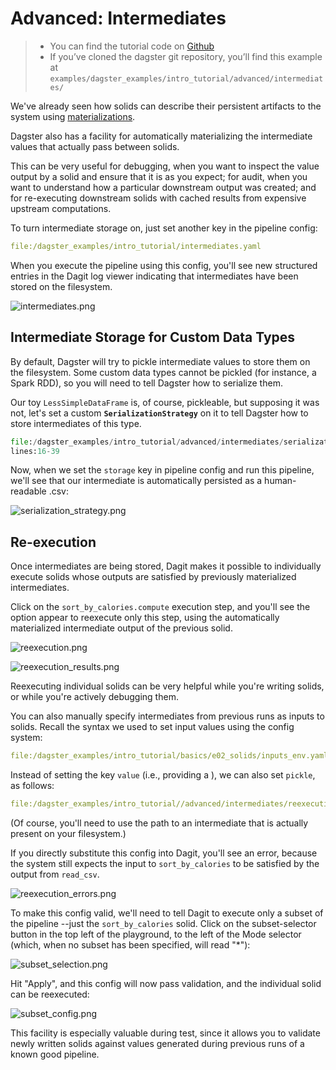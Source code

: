 
<DynamicMetaTags
  title="Advanced: Intermediates | Dagster"
  description="Dagster is a system for building modern data applications."
/>


# Advanced: Intermediates

> - You can find the tutorial code on [Github](https://github.com/dagster-io/dagster/tree/master/examples/dagster_examples/intro_tutorial/advanced/intermediates/)
> - If you’ve cloned the dagster git repository, you’ll find this example at `examples/dagster_examples/intro_tutorial/advanced/intermediates/`

We've already seen how solids can describe their persistent artifacts to the
system using [materializations](#materializations).

Dagster also has a facility for automatically materializing the intermediate
values that actually pass between solids.

This can be very useful for debugging, when you want to inspect the value
output by a solid and ensure that it is as you expect; for audit, when you
want to understand how a particular downstream output was created; and for
re-executing downstream solids with cached results from expensive upstream
computations.

To turn intermediate storage on, just set another key in the pipeline config:

```YAML literalinclude caption=intermediates.yaml emphasize-lines:6-7
file:/dagster_examples/intro_tutorial/intermediates.yaml
```

When you execute the pipeline using this config, you'll see new structured
entries in the Dagit log viewer indicating that intermediates have been stored
on the filesystem.

![intermediates.png](/assets/images/tutorial/intermediates.png)

## Intermediate Storage for Custom Data Types

By default, Dagster will try to pickle intermediate values to store them on
the filesystem. Some custom data types cannot be pickled (for instance, a
Spark RDD), so you will need to tell Dagster how to serialize them.

Our toy `LessSimpleDataFrame` is, of course, pickleable, but
supposing it was not, let's set a custom **`SerializationStrategy`** on
it to tell Dagster how to store intermediates of this type.

```python literalinclude showLines startLine=16 caption=serialization_strategy.py
file:/dagster_examples/intro_tutorial/advanced/intermediates/serialization_strategy.py
lines:16-39
```

Now, when we set the `storage` key in pipeline config and run this
pipeline, we'll see that our intermediate is automatically persisted as a
human-readable .csv:

![serialization_strategy.png](/assets/images/tutorial/serialization_strategy.png)

## Re-execution

Once intermediates are being stored, Dagit makes it possible to individually
execute solids whose outputs are satisfied by previously materialized
intermediates.

Click on the `sort_by_calories.compute` execution step, and you'll
see the option appear to reexecute only this step, using the automatically
materialized intermediate output of the previous solid.

![reexecution.png](/assets/images/tutorial/reexecution.png)

![reexecution_results.png](/assets/images/tutorial/reexecution_results.png)

Reexecuting individual solids can be very helpful while you're writing solids,
or while you're actively debugging them.

You can also manually specify intermediates from previous runs as inputs to
solids. Recall the syntax we used to set input values using the config system:

```YAML literalinclude caption=inputs_env.yaml
file:/dagster_examples/intro_tutorial/basics/e02_solids/inputs_env.yaml
```

Instead of setting the key `value` (i.e., providing a ), we can
also set `pickle`, as follows:

```YAML literalinclude caption=reexecution_env.yaml
file:/dagster_examples/intro_tutorial//advanced/intermediates/reexecution_env.yaml
```

(Of course, you'll need to use the path to an intermediate that is actually
present on your filesystem.)

If you directly substitute this config into Dagit, you'll see an error,
because the system still expects the input to `sort_by_calories` to
be satisfied by the output from `read_csv`.

![reexecution_errors.png](/assets/images/tutorial/reexecution_errors.png)

To make this config valid, we'll need to tell Dagit to execute only a subset
of the pipeline --just the `sort_by_calories` solid. Click on the
subset-selector button in the top left of the playground, to the left of the
Mode selector (which, when no subset has been specified, will read "\*"):

![subset_selection.png](/assets/images/tutorial/subset_selection.png)

Hit "Apply", and this config will now pass validation, and the individual
solid can be reexecuted:

![subset_config.png](/assets/images/tutorial/subset_config.png)

This facility is especially valuable during test, since it allows you to
validate newly written solids against values generated during previous runs of
a known good pipeline.

<br />

<br />
